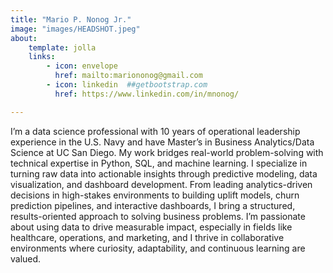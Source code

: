 ```yaml
---
title: "Mario P. Nonog Jr."
image: "images/HEADSHOT.jpeg"
about:
    template: jolla
    links:
        - icon: envelope
          href: mailto:mariononog@gmail.com
        - icon: linkedin  ##getbootstrap.com
          href: https://www.linkedin.com/in/mnonog/

---
```


I'm a data science professional  with 10 years of operational leadership experience in the U.S. Navy and have Master’s in Business Analytics/Data Science at UC San Diego. My work bridges real-world problem-solving with technical expertise in Python, SQL, and machine learning. I specialize in turning raw data into actionable insights through predictive modeling, data visualization, and dashboard development.  From leading analytics-driven decisions in high-stakes environments to building uplift models, churn prediction pipelines, and interactive dashboards, I bring a structured, results-oriented approach to solving business problems. I’m passionate about using data to drive measurable impact, especially in fields like healthcare, operations, and marketing, and I thrive in collaborative environments where curiosity, adaptability, and continuous learning are valued.   